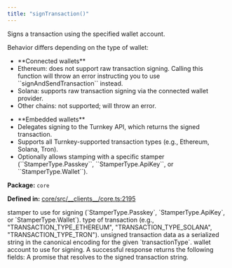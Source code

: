 ```yaml
---
title: "signTransaction()"
---
```



<H3Bordered text="Overview" />

Signs a transaction using the specified wallet account.

Behavior differs depending on the type of wallet:

<ul>
  <li>**Connected wallets**</li>
  <li>Ethereum: does not support raw transaction signing. Calling this function will throw an error instructing you to use ``signAndSendTransaction`` instead.</li>
  <li>Solana: supports raw transaction signing via the connected wallet provider.</li>
  <li>Other chains: not supported; will throw an error.</li>
</ul>

<ul>
  <li>**Embedded wallets**</li>
  <li>Delegates signing to the Turnkey API, which returns the signed transaction.</li>
  <li>Supports all Turnkey-supported transaction types (e.g., Ethereum, Solana, Tron).</li>
  <li>Optionally allows stamping with a specific stamper (``StamperType.Passkey``, ``StamperType.ApiKey``, or ``StamperType.Wallet``).</li>
</ul>

<p><strong>Package:</strong> <code>core</code></p>

<p><strong>Defined in:</strong> <a href="https://github.com/tkhq/sdk/blob/main/packages/core/src/__clients__/core.ts#L2195">core/src/__clients__/core.ts:2195</a></p>

<H3Bordered text="Parameters" />

<ParamField body="params" type='SignTransactionParams' required={true} >
  <Expandable title="params details">
    <NestedParam parentKey="params" childKey="stampWith" type='StamperType' required={false}>
stamper to use for signing (`StamperType.Passkey`, `StamperType.ApiKey`, or `StamperType.Wallet`).
</NestedParam>
    <NestedParam parentKey="params" childKey="transactionType" type='v1TransactionType' required={true}>
type of transaction (e.g., "TRANSACTION_TYPE_ETHEREUM", "TRANSACTION_TYPE_SOLANA", "TRANSACTION_TYPE_TRON").
</NestedParam>
    <NestedParam parentKey="params" childKey="unsignedTransaction" type='string' required={true}>
unsigned transaction data as a serialized
  string in the canonical encoding for the given `transactionType`.
</NestedParam>
    <NestedParam parentKey="params" childKey="walletAccount" type='WalletAccount' required={true}>
wallet account to use for signing.
</NestedParam>
  </Expandable>
</ParamField>

<H3Bordered text="Response" />
A successful response returns the following fields:

<ResponseField name="returns" type="string" required={true} >
  A promise that resolves to the signed transaction string.
</ResponseField>
